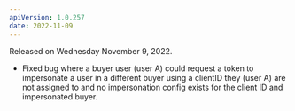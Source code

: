 ```yaml
---
apiVersion: 1.0.257
date: 2022-11-09
---
```


Released on Wednesday November 9, 2022.

- Fixed bug where a buyer user (user A) could request a token to impersonate a user in a different buyer using a clientID they (user A) are not assigned to and no impersonation config exists for the client ID and impersonated buyer.
